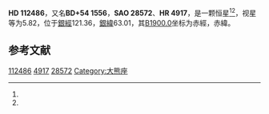 {{Starbox begin
| name = HD 112486
}}
{{Starbox observe
| epoch = [[J2000.0|J2000.0]]
| constell = {{星座名待查}}<ref name=SIMBAD>{{cite web
 | url=http://simbad.u-strasbg.fr/simbad/sim-id?Ident=HR+4917
 | title =Pulsating variable Star
 | publisher=Centre de Données astronomiques de Strasbourg
 | work=SIMBAD
 | accessdate=2012-07-13}}</ref><ref name=DATA>{{cite web
 | url=http://vizier.u-strasbg.fr/viz-bin/VizieR-5?-out.add=.&-source=5050&-corr=PK=HR&-out.max=9999&HR=4917
 | title=VizieR Detailed Page
 | accessdate=2012-07-13
 | archive-date=2016-03-04
 | archive-url=https://web.archive.org/web/20160304193810/http://vizier.u-strasbg.fr/viz-bin/VizieR-5?-out.add=.&-source=5050&-corr=PK=HR&-out.max=9999&HR=4917
 | dead-url=no
 }}</ref>
| 星官 = 
| ra = {{RA|12|56|17.6}}<ref name=SIMBAD /><ref name=DATA />
| dec = {{DEC|+54|5|58}}<ref name=SIMBAD /><ref name=DATA />
| appmag_v = 5.82<ref name=SIMBAD /><ref name=DATA />
}}
{{Starbox character
| class = A5m<ref name=SIMBAD /><ref name=DATA />
| b-v = 0.19<ref name=SIMBAD /><ref name=DATA />
| u-b = 0.08<ref name=SIMBAD /><ref name=DATA />
| r-i = 0.08<ref name=SIMBAD /><ref name=DATA />
| variable = 
}}
{{Starbox astrometry
| radial_v = 0.08
| prop_mo_ra = -5
| parallax = 0.012
| p_error =
}}
{{Starbox catalog
| names =BD+54 1556，[[SAO星表|SAO]] 28572，[[HD星表|HD]] 112486，[[HR星表|HR]] 4917}}
{{Starbox reference |Simbad=HR+4917}}
{{Starbox end}}

'''HD 112486'''，又名'''BD+54 1556'''，'''SAO 28572'''、'''HR 4917'''，是一颗恒星<ref name=SIMBAD /><ref name=DATA />，视星等为5.82，位于[[銀道座標系|銀經]]121.36，[[銀道座標系|銀緯]]63.01，其[[B1900.0|B1900.0]]坐标为赤經{{RA|12|51|54.7}}，赤緯{{DEC|+54|63.01|27}}。

== 参考文献 ==
{{reflist}}

{{star-stub}}

[[Category:HD和HDE天體|112486]]
[[Category:HR天體|4917]]
[[Category:SAO天體|28572]]
[[Category:大熊座|Category:大熊座]]
